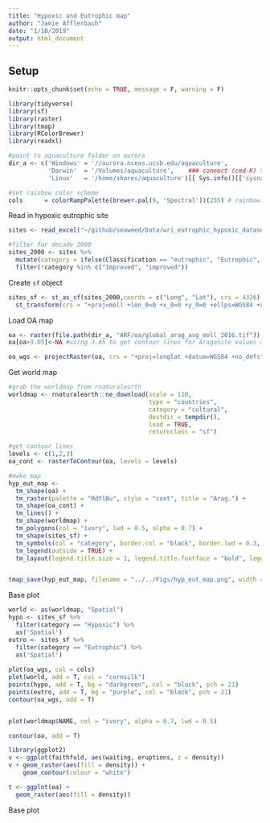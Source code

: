 ```yaml
---
title: "Hypoxic and Eutrophic map"
author: "Jamie Afflerbach"
date: "1/18/2019"
output: html_document
---
```



## Setup

```r
knitr::opts_chunk$set(echo = TRUE, message = F, warning = F)

library(tidyverse)
library(sf)
library(raster)
library(tmap)
library(RColorBrewer)
library(readxl)

#point to aquaculture folder on aurora
dir_a <- c('Windows' = '//aurora.nceas.ucsb.edu/aquaculture',
           'Darwin'  = '/Volumes/aquaculture',    ### connect (cmd-K) to smb://mazu/ohi
           'Linux'   = '/home/shares/aquaculture')[[ Sys.info()[['sysname']] ]]

#set rainbow color scheme
cols      = colorRampPalette(brewer.pal(9, 'Spectral'))(255) # rainbow color scheme
```

Read in hypoxic eutrophic site

```r
sites <- read_excel("~/github/seaweed/Data/wri_eutrophic_hypoxic_dataset_2011-03.xls")

#filter for decade 2000
sites_2000 <- sites %>%
  mutate(category = ifelse(Classification == "eutrophic", "Eutrophic", Classification)) %>%
  filter(!category %in% c("Improved", "improved"))
```

Create `sf` object

```r
sites_sf <- st_as_sf(sites_2000,coords = c("Long", "Lat"), crs = 4326) %>%
  st_transform(crs = "+proj=moll +lon_0=0 +x_0=0 +y_0=0 +ellps=WGS84 +units=m +no_defs")
```

Load OA map

```r
oa <- raster(file.path(dir_a, "ARF/oa/global_arag_avg_moll_2016.tif"))
oa[oa>3.05]<-NA #using 3.05 to get contour lines for Aragonite values at 3

oa_wgs <- projectRaster(oa, crs = "+proj=longlat +datum=WGS84 +no_defs")
```


Get world map

```r
#grab the worldmap from rnaturalearth
worldmap <- rnaturalearth::ne_download(scale = 110,
                                       type = "countries",
                                       category = "cultural",
                                       destdir = tempdir(),
                                       load = TRUE,
                                       returnclass = "sf")
```


```r
#get contour lines
levels <- c(1,2,3)
oa_cont <- rasterToContour(oa, levels = levels)

#make map
hyp_eut_map <- 
  tm_shape(oa) +
  tm_raster(palette = "RdYlBu", style = "cont", title = "Arag.") +
  tm_shape(oa_cont) +
  tm_lines() +
  tm_shape(worldmap) +
  tm_polygons(col = "ivory", lwd = 0.5, alpha = 0.7) +
  tm_shape(sites_sf) +
  tm_symbols(col = "category", border.col = "black", border.lwd = 0.3, size = 0.05, alpha = 0.7, title.col = " ", palette = "PRGn") +
  tm_legend(outside = TRUE) +
  tm_layout(legend.title.size = 1, legend.title.fontface = "bold", legend.text.size = 1, frame = F) 


tmap_save(hyp_eut_map, filename = "../../Figs/hyp_eut_map.png", width = 6, height = 2.5, units = "in")
```

Base plot

```r

world <- as(worldmap, "Spatial")
hypo <- sites_sf %>%
  filter(category == "Hypoxic") %>%
  as('Spatial')
eutro <- sites_sf %>%
  filter(category == "Eutrophic") %>%
  as('Spatial')
 
plot(oa_wgs, col = cols)
plot(world, add = T, col = "cornsilk")
points(hypo, add = T, bg = "darkgreen", col = "black", pch = 21)
points(eutro, add = T, bg = "purple", col = "black", pch = 21)
contour(oa_wgs, add = T)


plot(worldmap$NAME, col = "ivory", alpha = 0.7, lwd = 0.5)

contour(oa, add = T)
```

```r
library(ggplot2)
v <- ggplot(faithfuld, aes(waiting, eruptions, z = density))
v + geom_raster(aes(fill = density)) +
    geom_contour(colour = "white")

t <- ggplot(oa) +
  geom_raster(aes(fill = density))
```

Base plot







